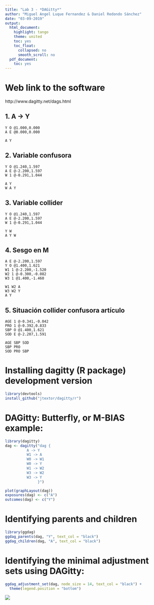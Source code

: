 ---
title: "Lab 3 - *DAGitty*"
author: "Miguel Angel Luque Fernandez & Daniel Redondo Sánchez"
date: "03-09-2019"
output:
  html_document:
    highlight: tango
    theme: united
    toc: yes
    toc_float:
      collapsed: no
      smooth_scroll: no
  pdf_document:
    toc: yes
---


# Web link to the software

http://www.dagitty.net/dags.html

## 1. A -> Y 

```
Y O @1.000,0.000
A E @0.000,0.000

A Y
```

## 2. Variable confusora 

```
Y O @1.240,1.597
A E @-2.200,1.597
W 1 @-0.291,1.044

A Y
W A Y
```
 
## 3. Variable collider 


```
Y O @1.240,1.597
A E @-2.200,1.597
W 1 @-0.291,1.044

Y W
A Y W

```
## 4. Sesgo en M 

```
A E @-2.200,1.597
Y O @1.400,1.621
W1 1 @-2.200,-1.520
W2 1 @-0.300,-0.082
W3 1 @1.400,-1.460

W1 W2 A
W3 W2 Y
A Y

```
## 5. Situación collider confusora artículo 

```
AGE 1 @-0.341,-0.042
PRO 1 @-0.392,0.833
SBP O @1.400,1.621
SOD E @-2.207,1.591

AGE SBP SOD
SBP PRO
SOD PRO SBP
```

# Installing dagitty (R package) development version

```{r, eval = FALSE}
library(devtools)
install_github("jtextor/dagitty/r")
```

# DAGitty: Butterfly, or M-BIAS example: 
```{r}
library(dagitty)
dag <- dagitty("dag {
          A -> Y
          W1 -> A
          W0 -> W1
          W0 -> Y
          W1 -> W2
          W3 -> W2
          W3 -> Y
               }")
```

```{r}
plot(graphLayout(dag))
exposures(dag) <- c("A")
outcomes(dag) <- c("Y")
```

# Identifying parents and children

```{r}
library(ggdag)
ggdag_parents(dag, "Y", text_col = "black")
ggdag_children(dag, "A", text_col = "black")
```

# Identifying the minimal adjustment sets using DAGitty:

```{r, eval = FALSE}
ggdag_adjustment_set(dag, node_size = 14, text_col = "black") + 
  theme(legend.position = "bottom")
```

![](dagmset.png)
